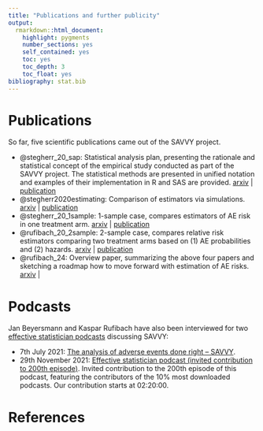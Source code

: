 ```yaml
---
title: "Publications and further publicity"
output: 
  rmarkdown::html_document:
    highlight: pygments
    number_sections: yes
    self_contained: yes
    toc: yes
    toc_depth: 3
    toc_float: yes
bibliography: stat.bib
---
```


# Publications

So far, five scientific publications came out of the SAVVY project.

-   @stegherr_20_sap: Statistical analysis plan, presenting the rationale and statistical concept of the empirical study conducted as part of the SAVVY project. The statistical methods are presented in unified notation and examples of their implementation in R and SAS are provided. [arxiv](https://arxiv.org/abs/1912.00263) \| [publication](https://doi.org/10.1002/bimj.201900347)
-   @stegherr2020estimating: Comparison of estimators via simulations. [arxiv](https://arxiv.org/abs/2001.05709) \| [publication](https://doi.org/10.1002/pst.2130)
-   @stegherr_20_1sample: 1-sample case, compares estimators of AE risk in one treatment arm. [arxiv](https://arxiv.org/abs/2008.07883) \| [publication](https://doi.org/10.1186/s13063-021-05354-x)
-   @rufibach_20_2sample: 2-sample case, compares relative risk estimators comparing two treatment arms based on (1) AE probabilities and (2) hazards. [arxiv](https://arxiv.org/abs/2008.07881) \| [publication](https://doi.org/10.1080/19466315.2022.2144944)
-   @rufibach_24: Overview paper, summarizing the above four papers and sketching a roadmap how to move forward with estimation of AE risks. [arxiv](https://arxiv.org/abs/2402.17692) \|

# Podcasts

Jan Beyersmann and Kaspar Rufibach have also been interviewed for two [effective statistician podcasts](https://theeffectivestatistician.com) discussing SAVVY:

-   7th July 2021: [The analysis of adverse events done right -- SAVVY](https://theeffectivestatistician.com/the-analysis-of-adverse-events-done-right-savvy/).
-   29th November 2021: [Effective statistician podcast (invited contribution to 200th episode)](https://theeffectivestatistician.com/200th-episode/). Invited contribution to the 200th episode of this podcast, featuring the contributors of the 10% most downloaded podcasts. Our contribution starts at 02:20:00.

# References
